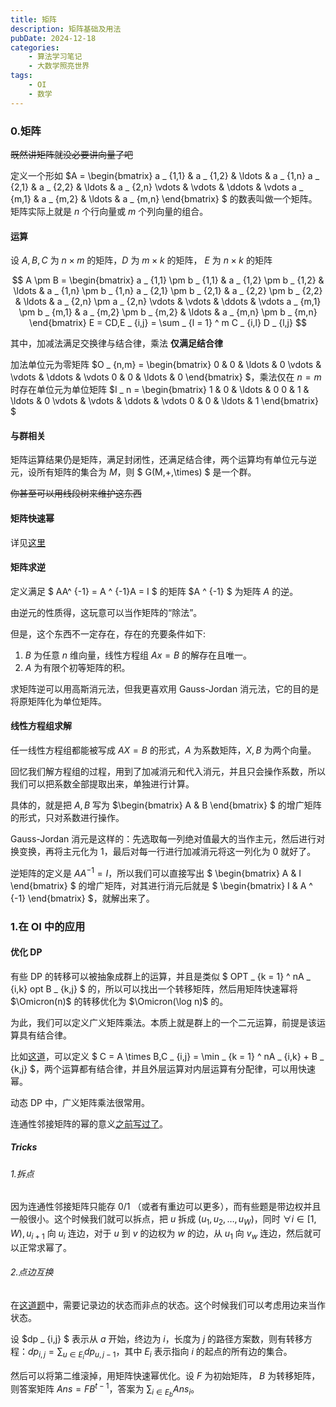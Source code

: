 ```yaml
---
title: 矩阵
description: 矩阵基础及用法
pubDate: 2024-12-18
categories:
    - 算法学习笔记
    - 大数学照亮世界
tags:
    - OI
    - 数学
---
```


### 0.矩阵

~~既然讲矩阵就没必要讲向量了吧~~

定义一个形如 $A = \begin{bmatrix} a _ {1,1} & a _ {1,2} & \ldots & a _ {1,n} a _ {2,1} & a _ {2,2} & \ldots & a _ {2,n} \vdots & \vdots & \ddots & \vdots a _ {m,1} & a _ {m,2} & \ldots & a _ {m,n} \end{bmatrix} $ 的数表叫做一个矩阵。矩阵实际上就是 $n$ 个行向量或 $m$ 个列向量的组合。

#### 运算

设 $A,B,C$ 为 $n \times m$ 的矩阵，$D$ 为 $m \times k$ 的矩阵， $E$ 为 $n \times k$ 的矩阵

$$
A \pm B = \begin{bmatrix} a _ {1,1} \pm b _ {1,1} & a _ {1,2} \pm b _ {1,2} & \ldots & a _ {1,n} \pm b _ {1,n} a _ {2,1} \pm b _ {2,1} & a _ {2,2} \pm b _ {2,2}  & \ldots & a _ {2,n} \pm a _ {2,n} \vdots & \vdots & \ddots & \vdots a _ {m,1} \pm b _ {m,1} & a _ {m,2} \pm b _ {m,2} & \ldots & a _ {m,n} \pm b _ {m,n} \end{bmatrix}
E = CD,E _ {i,j} = \sum _ {l = 1} ^ m C _ {i,l} D _ {l,j}
$$

其中，加减法满足交换律与结合律，乘法 **仅满足结合律**

加法单位元为零矩阵 $O _ {n,m} = \begin{bmatrix} 0 & 0 & \ldots & 0 \vdots & \vdots & \ddots & \vdots 0 & 0 & \ldots & 0 \end{bmatrix} $，乘法仅在 $n = m$ 时存在单位元为单位矩阵 $I _ n = \begin{bmatrix} 1 & 0 & \ldots & 0 0 & 1 & \ldots & 0 \vdots & \vdots & \ddots & \vdots 0 & 0 & \ldots & 1 \end{bmatrix} $

#### 与群相关

矩阵运算结果仍是矩阵，满足封闭性，还满足结合律，两个运算均有单位元与逆元，设所有矩阵的集合为 $M$，则 $ G(M,+,\times) $ 是一个群。

~~你甚至可以用线段树来维护这东西~~

#### 矩阵快速幂

详见[这里](/blog/%E5%BF%AB%E9%80%9F%E5%B9%82/#heading-3)

#### 矩阵求逆

定义满足 $ AA^ {-1} = A ^ {-1}A = I $ 的矩阵 $A ^ {-1} $ 为矩阵 $A$ 的逆。

由逆元的性质得，这玩意可以当作矩阵的“除法”。

但是，这个东西不一定存在，存在的充要条件如下:
1. $B$ 为任意 $n$ 维向量，线性方程组 $Ax = B$ 的解存在且唯一。
2. $A$ 为有限个初等矩阵的积。

求矩阵逆可以用高斯消元法，但我更喜欢用 Gauss-Jordan 消元法，它的目的是将原矩阵化为单位矩阵。

#### 线性方程组求解

任一线性方程组都能被写成 $AX = B$ 的形式，$A$ 为系数矩阵，$X,B$ 为两个向量。

回忆我们解方程组的过程，用到了加减消元和代入消元，并且只会操作系数，所以我们可以把系数全部提取出来，单独进行计算。

具体的，就是把 $A,B$ 写为 $\begin{bmatrix} A & B \end{bmatrix} $ 的增广矩阵的形式，只对系数进行操作。

Gauss-Jordan 消元是这样的：先选取每一列绝对值最大的当作主元，然后进行对换变换，再将主元化为 $1$，最后对每一行进行加减消元将这一列化为 $0$ 就好了。

逆矩阵的定义是 $AA ^ {-1} = I$，所以我们可以直接写出 $ \begin{bmatrix} A & I \end{bmatrix} $ 的增广矩阵，对其进行消元后就是 $ \begin{bmatrix} I & A ^ {-1} \end{bmatrix} $，就解出来了。

### 1.在 OI 中的应用

#### 优化 DP

有些 DP 的转移可以被抽象成群上的运算，并且是类似 $ OPT _ {k = 1} ^ nA _ {i,k} opt B _ {k,j} $ 的，所以可以找出一个转移矩阵，然后用矩阵快速幂将 $\Omicron(n)$ 的转移优化为 $\Omicron(\log n)$ 的。

为此，我们可以定义广义矩阵乘法。本质上就是群上的一个二元运算，前提是该运算具有结合律。

比如[这道](https://www.luogu.com.cn/problem/P2886)，可以定义 $ C = A \times B,C _ {i,j} = \min _ {k = 1} ^ nA _ {i,k} + B _ {k,j} $，两个运算都有结合律，并且外层运算对内层运算有分配律，可以用快速幂。

动态 DP 中，广义矩阵乘法很常用。

连通性邻接矩阵的幂的意义[之前写过了](/blog/%E5%BF%AB%E9%80%9F%E5%B9%82/#heading-5)。

##### Tricks

###### 1.拆点

因为连通性邻接矩阵只能存 0/1 （或者有重边可以更多），而有些题是带边权并且一般很小。这个时候我们就可以拆点，把 $u$ 拆成 $(u _ 1,u _ 2,\ldots,u _ W)$，同时 $\forall i \in [1,W), u _ {i + 1}$ 向 $u _ i$ 连边，对于 $u$ 到 $v$ 的边权为 $w$ 的边，从 $u _ 1$ 向 $v _ w$ 连边，然后就可以正常求幂了。

###### 2.点边互换

在[这道题](https://www.luogu.com.cn/problem/P2151)中，需要记录边的状态而非点的状态。这个时候我们可以考虑用边来当作状态。

设 $dp _ {i,j} $ 表示从 $a$ 开始，终边为 $i$，长度为 $j$ 的路径方案数，则有转移方程：$dp _ {i,j} = \sum _ {u \in E _ i} dp _ {u,j - 1}$，其中 $E _ i$ 表示指向 $i$ 的起点的所有边的集合。

然后可以将第二维滚掉，用矩阵快速幂优化。设 $F$ 为初始矩阵， $B$ 为转移矩阵，则答案矩阵 $Ans = FB ^ {t - 1}$，答案为 $\sum _ {i \in E _ b} Ans _ i$。


